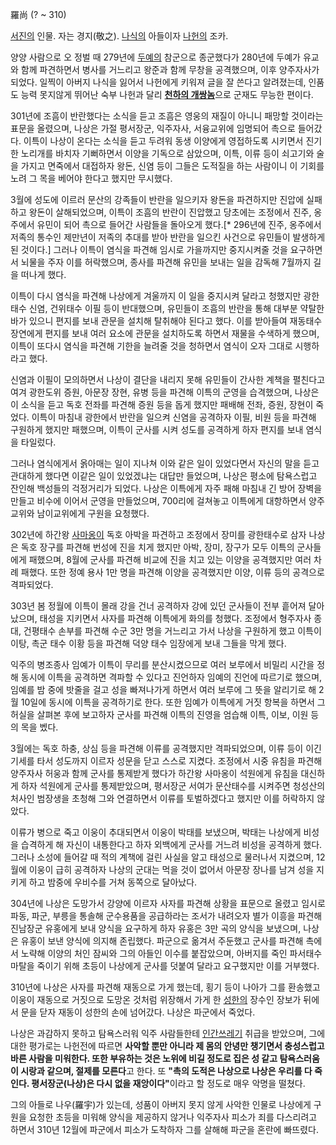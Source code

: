 羅尚
(? ~ 310)

[[서진]]의 인물. 자는 경지(敬之). [[나식]]의 아들이자 [[나헌]]의 조카.

양양 사람으로 오 정벌 때 279년에 [[두예]]의 참군으로 종군했다가 280년에 두예가 유교와 함께 파견하면서 병사를 거느리고 왕준과 함께 무창을 공격했으며, 이후 양주자사가 되었다. 일찍이 아버지 나식을 잃어서 나헌에게 키워져 글을 잘 쓴다고 알려졌는데, 인품도 능력 못지않게 뛰어난 숙부 나헌과 달리 '''[[천하의 개쌍놈]]'''으로 군재도 무능한 편이다.

301년에 조흠이 반란했다는 소식을 듣고 조흠은 영웅의 재질이 아니니 패망할 것이라는 표문을 올렸으며, 나상은 가절 평서장군, 익주자사, 서융교위에 임명되어 촉으로 들어갔다. 이특이 나상이 온다는 소식을 듣고 두려워 동생 이양에게 영접하도록 시키면서 진기한 노리개를 바치자 기뻐하면서 이양을 기독으로 삼았으며, 이특, 이류 등이 쇠고기와 술을 가지고 면죽에서 대접하자 왕돈, 신염 등이 그들은 도적질을 하는 사람이니 이 기회를 노려 그 목을 베어야 한다고 했지만 무시했다.

3월에 성도에 이르러 문산의 강족들이 반란을 일으키자 왕돈을 파견하지만 진압에 실패하고 왕돈이 살해되었으며, 이특이 조흠의 반란이 진압했고 당초에는 조정에서 진주, 옹주에서 유민이 되어 촉으로 들어간 사람들을 돌아오게 했다.[* 296년에 진주, 옹주에서 저족의 통수인 제만년이 저족의 추대를 받아 반란을 일으킨 사건으로 유민들이 발생하게 된 것이다.] 그러나 이특이 염식을 파견해 임시로 가을까지만 중지시켜줄 것을 요구하면서 뇌물을 주자 이를 허락했으며, 종사를 파견해 유민을 보내는 일을 감독해 7월까지 길을 떠나게 했다.

이특이 다시 염식을 파견해 나상에게 겨울까지 이 일을 중지시켜 달라고 청했지만 광한태수 신염, 건위태수 이필 등이 반대했으며, 유민들이 조흠의 반란을 통해 대부분 약탈한 바가 있으니 편지를 보내 관문을 설치해 탈취해야 된다고 했다. 이를 받아들여 재동태수 장연에게 편지를 보내 여러 요소에 관문을 설치하도록 하면서 재물을 수색하게 했으며, 이특이 또다시 염식을 파견해 기한을 늘려줄 것을 청하면서 염식이 오자 그대로 시행하라고 했다.

신염과 이필이 모의하면서 나상이 결단을 내리지 못해 유민들이 간사한 계책을 펼친다고 여겨 광한도위 증원, 아문장 장현, 유병 등을 파견해 이특의 군영을 습격했으며, 나상은 이 소식을 듣고 독호 전좌를 파견해 증원 등을 돕게 했지만 패배해 전좌, 증원, 장현이 죽었다. 이특이 마침내 광한에서 반란을 일으켜 신염을 공격하자 이필, 비원 등을 파견해 구원하게 했지만 패했으며, 이특이 군사를 시켜 성도를 공격하게 하자 편지를 보내 염식을 타일렀다.

그러나 염식에게서 옭아매는 일이 지나쳐 이와 같은 일이 있었다면서 자신의 말을 듣고 관대하게 했다면 이같은 일이 있었겠냐는 대답만 들었으며, 나상은 평소에 탐욕스럽고 잔인해 백성들의 걱정거리가 되었다. 나상은 이특에게 자주 패해 마침내 긴 방어 장벽을 만들고 비수에 이어서 군영을 만들었으며, 700리에 걸쳐놓고 이특에게 대항하면서 양주교위와 남이교위에게 구원을 요청했다.

302년에 하간왕 [[사마옹]]이 독호 아박을 파견하고 조정에서 장미를 광한태수로 삼자 나상은 독호 장구를 파견해 번성에 진을 치게 했지만 아박, 장미, 장구가 모두 이특의 군사들에게 패했으며, 8월에 군사를 파견해 비교에 진을 치고 있는 이양을 공격했지만 여러 차례 패했다. 또한 정예 용사 1만 명을 파견해 이양을 공격했지만 이양, 이류 등의 공격으로 격파되었다.

303년 봄 정월에 이특이 몰래 강을 건너 공격하자 강에 있던 군사들이 전부 흩어져 달아났으며, 태성을 지키면서 사자를 파견해 이특에게 화의를 청했다. 조정에서 형주자사 종대, 건평태수 손부를 파견해 수군 3만 명을 거느리고 가서 나상을 구원하게 했고 이특이 이탕, 촉군 태수 이황 등을 파견해 덕양 태수 임장에게 보내 그들을 막게 했다.

익주의 병조종사 임예가 이특이 무리를 분산시켰으므로 여러 보루에서 비밀리 시간을 정해 동시에 이특을 공격하면 격파할 수 있다고 진언하자 임예의 진언에 따르기로 했으며, 임예를 밤 중에 밧줄을 걸고 성을 빠져나가게 하면서 여러 보루에 그 뜻을 알리기로 해 2월 10일에 동시에 이특을 공격하기로 한다. 또한 임예가 이특에게 거짓 항복을 하면서 그 허실을 살펴본 후에 보고하자 군사를 파견해 이특의 진영을 엄습해 이특, 이보, 이원 등의 목을 벴다.

3월에는 독호 하충, 상심 등을 파견해 이류를 공격했지만 격파되었으며, 이류 등이 이긴 기세를 타서 성도까지 이르자 성문을 닫고 스스로 지켰다. 조정에서 시중 유침을 파견해 양주자사 허웅과 함께 군사를 통제받게 했다가 하간왕 사마옹이 석원에게 유침을 대신하게 하자 석원에게 군사를 통제받았으며, 평서장군 서여가 문산태수를 시켜주면 청성산의 처사인 범장생을 초청해 그와 연결하면서 이류를 토벌하겠다고 했지만 이를 허락하지 않았다.

이류가 병으로 죽고 이웅이 추대되면서 이웅이 박태를 보냈으며, 박태는 나상에게 비성을 습격하게 해 자신이 내통한다고 하자 외백에게 군사를 거느려 비성을 공격하게 했다. 그러나 소성에 들어갈 때 적의 계책에 걸린 사실을 알고 태성으로 물러나서 지켰으며, 12월에 이웅이 급히 공격하자 나상의 군대는 먹을 것이 없어서 아문장 장나를 남겨 성을 지키게 하고 밤중에 우비수를 거쳐 동쪽으로 달아났다.

304년에 나상은 도망가서 강양에 이르자 사자를 파견해 상황을 표문으로 올렸고 임시로 파동, 파군, 부릉을 통솔해 군수용품을 공급하라는 조서가 내려오자 별가 이흥을 파견해 진남장군 유홍에게 보내 양식을 요구하게 하자 유홍은 3만 곡의 양식을 보냈으며, 나상은 유홍이 보낸 양식에 의지해 존립했다. 파군으로 옮겨서 주둔했고 군사를 파견해 촉에서 노략해 이양의 처인 잠씨와 그의 아들인 이수를 붙잡았으며, 아버지를 죽인 파서태수 마탈을 죽이기 위해 초등이 나상에게 군사를 덧붙여 달라고 요구했지만 이를 거부했다.

310년에 나상은 사자를 파견해 재동으로 가게 했는데, 횡기 등이 나아가 그를 환송했고 이웅이 재동으로 거짓으로 도망온 것처럼 위장해서 가게 한 [[성한]]의 장수인 장보가 뒤에서 문을 닫자 재동이 성한의 손에 넘어갔다. 나상은 파군에서 죽었다.

나상은 과감하지 못하고 탐욕스러워 익주 사람들한테 [[인간쓰레기]] 취급을 받았으며, 그에 대한 평가로는 나헌전에 따르면 '''사악할 뿐만 아니라 제 몸의 안녕만 챙기면서 충성스럽고 바른 사람을 미워한다. 또한 부유하는 것은 노위에 비길 정도로 집은 성 같고 탐욕스러움이 시랑과 같으며, 절제를 모른다'''고 한다. 또 '''"촉의 도적은 나상으로 나상은 우리를 다 죽인다. 평서장군(나상)은 다시 없을 재앙이다"'''이라고 할 정도로 매우 악명을 떨쳤다.

그의 아들로 나우(羅宇)가 있는데, 성품이 아버지 못지 않게 사악한 인물로 나상에게 구원을 요청한 초등을 미워해 양식을 제공하지 않거나 익주자사 피소가 죄를 다스리려고 하면서 310년 12월에 파군에서 피소가 도착하자 그를 살해해 파군을 혼란에 빠뜨렸다. 

